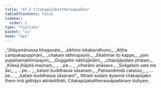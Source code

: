 ```yaml
---
title: "47.2 Citakapūjakattheraapadāna"
tableOfContents: false
sidebar:
  order: 2
type: "tipitaka"
basket: "su"
book: "ap1"
---
```



<DynamicBreadcrumb />

<Division number="6" book="ap1" bookNo="20" page="429">

<Paragraph number="5977" type="verses" book="ap1">
_“Jhāyamānassa bhagavato,_  
_sikhino lokabandhuno;_  
_Aṭṭha campakapupphāni,_  
_citakaṃ abhiropayiṃ._  

</Paragraph>

</Division>
<Division number="7" book="ap1" bookNo="20" page="429">

<Paragraph number="5978" type="verses" book="ap1">
_Ekatiṃse ito kappe,_  
_yaṃ pupphamabhiropayiṃ;_  
_Duggatiṃ nābhijānāmi,_  
_citapūjāyidaṃ phalaṃ._  

</Paragraph>

</Division>
<Division number="8" book="ap1" bookNo="20" page="429">

<Paragraph number="5979" type="verses" book="ap1">
_Kilesā jhāpitā mayhaṃ,_  
_ …pe… _  
_viharāmi anāsavo._  

</Paragraph>

</Division>
<Division number="9" book="ap1" bookNo="20" page="429">

<Paragraph number="5980" type="verses" book="ap1">
_Svāgataṃ vata me āsi,_  
_ …pe… _  
_kataṃ buddhassa sāsanaṃ._  

</Paragraph>

</Division>
<Division number="10" book="ap1" bookNo="20" page="429">

<Paragraph number="5981" type="verses" book="ap1">
_Paṭisambhidā catasso,_  
_ …pe… _  
_kataṃ buddhassa sāsanaṃ”._  

</Paragraph>

<Paragraph number="5982" book="ap1">
Itthaṃ sudaṃ āyasmā citakapūjako thero imā gāthāyo abhāsitthāti.

</Paragraph>
</Division>

<Paragraph number="5983" type="center" book="ap1">
Citakapūjakattherassāpadānaṃ dutiyaṃ.
</Paragraph>